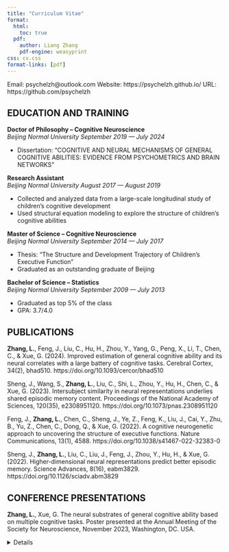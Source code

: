 ```yaml
---
title: "Curriculum Vitae"
format:
  html:
    toc: true
  pdf:
    author: Liang Zhang
    pdf-engine: weasyprint
css: cv.css
format-links: [pdf]
---
```


::: {.print-only .contact-block}
Email: psychelzh\@outlook.com
Website: https://psychelzh.github.io/
URL: https://github.com/psychelzh
:::

## EDUCATION AND TRAINING

**Doctor of Philosophy -- Cognitive Neuroscience** <br> *Beijing Normal University* [*September 2019 --- July 2024*]{.cvdate}

-   Dissertation: "COGNITIVE AND NEURAL MECHANISMS OF GENERAL COGNITIVE ABILITIES: EVIDENCE FROM PSYCHOMETRICS AND BRAIN NETWORKS"

**Research Assistant** <br> *Beijing Normal University* [*August 2017 --- August 2019*]{.cvdate}

-   Collected and analyzed data from a large-scale longitudinal study of children's cognitive development
-   Used structural equation modeling to explore the structure of children's cognitive abilities

**Master of Science -- Cognitive Neuroscience** <br> *Beijing Normal University* [*September 2014 --- July 2017*]{.cvdate}

-   Thesis: "The Structure and Development Trajectory of Children's Executive Function"
-   Graduated as an outstanding graduate of Beijing

**Bachelor of Science -- Statistics** <br> *Beijing Normal University* [*September 2009 --- July 2013*]{.cvdate}

-   Graduated as top 5% of the class
-   GPA: 3.7/4.0

## PUBLICATIONS {style="page-break-before: always"}

**Zhang, L.**, Feng, J., Liu, C., Hu, H., Zhou, Y., Yang, G., Peng, X., Li, T., Chen, C., & Xue, G. (2024). Improved estimation of general cognitive ability and its neural correlates with a large battery of cognitive tasks. Cerebral Cortex, 34(2), bhad510. https://doi.org/10.1093/cercor/bhad510

Sheng, J., Wang, S., **Zhang, L.**, Liu, C., Shi, L., Zhou, Y., Hu, H., Chen, C., & Xue, G. (2023). Intersubject similarity in neural representations underlies shared episodic memory content. Proceedings of the National Academy of Sciences, 120(35), e2308951120. https://doi.org/10.1073/pnas.2308951120

Feng, J., **Zhang, L.**, Chen, C., Sheng, J., Ye, Z., Feng, K., Liu, J., Cai, Y., Zhu, B., Yu, Z., Chen, C., Dong, Q., & Xue, G. (2022). A cognitive neurogenetic approach to uncovering the structure of executive functions. Nature Communications, 13(1), 4588. https://doi.org/10.1038/s41467-022-32383-0

Sheng, J., **Zhang, L.**, Liu, C., Liu, J., Feng, J., Zhou, Y., Hu, H., & Xue, G. (2022). Higher-dimensional neural representations predict better episodic memory. Science Advances, 8(16), eabm3829. https://doi.org/10.1126/sciadv.abm3829

## CONFERENCE PRESENTATIONS

**Zhang, L.**, Xue, G. The neural substrates of general cognitive ability based on multiple cognitive tasks. Poster presented at the Annual Meeting of the Society for Neuroscience, November 2023, Washington, DC. USA.

::: {.no-print}
<details>Created based on tutorial of <https://www.cynthiahqy.com/posts/cv-html-pdf/></details>
:::
